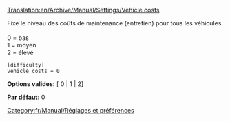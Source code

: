 [[Translation:en/Archive/Manual/Settings/Vehicle costs]]


Fixe le niveau des coûts de maintenance (entretien) pour tous les véhicules.<br><br>
0 = bas<br>
1 = moyen<br>
2 = élevé<br>

<pre>
[difficulty]
vehicle_costs = 0
</pre>

'''Options valides:''' [ 0 | 1 | 2]

'''Par défaut:''' 0


[[Category:fr/Manual/Réglages et préférences]]